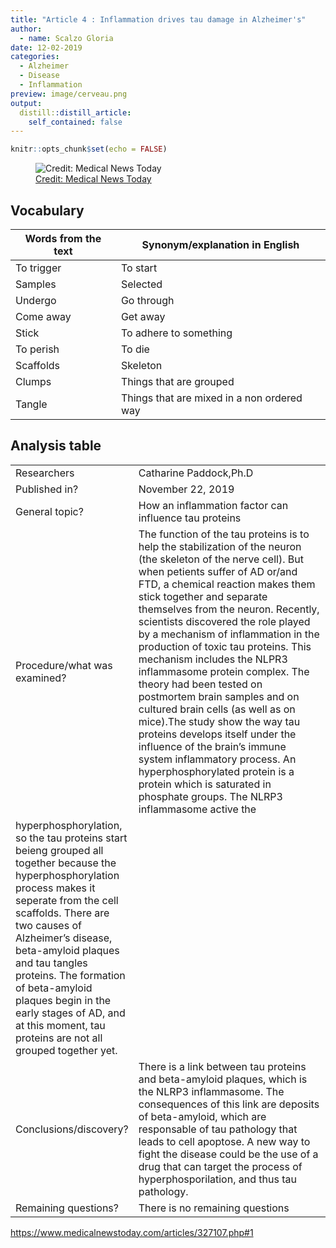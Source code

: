 ```yaml
---
title: "Article 4 : Inflammation drives tau damage in Alzheimer's"
author:
  - name: Scalzo Gloria
date: 12-02-2019
categories:
  - Alzheimer 
  - Disease
  - Inflammation
preview: image/cerveau.png
output:
  distill::distill_article:
    self_contained: false
---
```


```r
knitr::opts_chunk$set(echo = FALSE)
```


![[ Credit: Medical News Today](https://www.medicalnewstoday.com/articles/327107.php#1) ](image/cerveau.png)

## Vocabulary 

| Words from the text | Synonym/explanation in English |
| ------------------- | ------------------------------ |
| To trigger   | To start |
| Samples | Selected |
| Undergo | Go through |
| Come away | Get away | 
| Stick  | To adhere to something| 
| To perish | To die |
| Scaffolds | Skeleton | 
| Clumps |  Things that are grouped |
| Tangle | Things that are mixed in a non ordered way | 



## Analysis table 

|                              |                                                                     |
| ---------------------------- | ------------------------------------------------------------------- |
| Researchers                  | Catharine Paddock,Ph.D|
| Published in?                | November 22, 2019                                                       |
| General topic?               | How an inflammation factor can influence tau proteins |
| Procedure/what was examined? | The function of the tau proteins is to help the stabilization of the neuron (the skeleton of the nerve cell). But when petients suffer of AD or/and FTD, a chemical reaction makes them stick together and separate themselves from the neuron. Recently, scientists discovered the role played by a mechanism of inflammation in the production of toxic tau proteins. This mechanism includes the NLPR3 inflammasome protein complex. The theory had been tested on postmortem brain samples and on cultured brain cells (as well as on mice).The study show the way tau proteins develops itself under the influence of the brain’s immune system inflammatory process. An hyperphosphorylated protein is a protein which is saturated in phosphate groups. The NLRP3 inflammasome active the
hyperphosphorylation, so the tau proteins start beieng grouped all together because the hyperphosphorylation process makes it seperate from the cell scaffolds. There are two causes of Alzheimer’s disease, beta-amyloid plaques and tau tangles proteins. The formation of beta-amyloid plaques begin in the early stages of AD, and at this moment, tau proteins are not all grouped together yet. |
| Conclusions/discovery?       | There is a link between tau proteins and beta-amyloid plaques, which is the NLRP3 inflammasome. The consequences of this link are deposits of beta-amyloid, which are responsable of tau pathology that leads to cell apoptose. A new way to fight the disease could be the use of a drug that can target the process of hyperphosporilation, and thus tau pathology. |
| Remaining questions?         | There is no remaining questions |

<https://www.medicalnewstoday.com/articles/327107.php#1>


